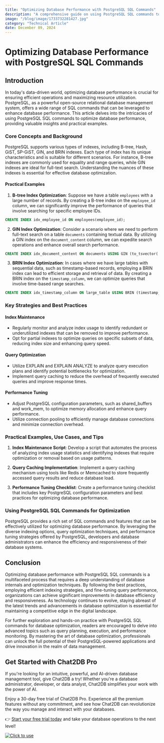 ```yaml
---
title: "Optimizing Database Performance with PostgreSQL SQL Commands"
description: "A comprehensive guide on using PostgreSQL SQL commands to optimize database performance, covering key strategies, techniques, and practical examples."
image: "/blog/image/1733732281427.jpg"
category: "Technical Article"
date: December 09, 2024
---
```


# Optimizing Database Performance with PostgreSQL SQL Commands

## Introduction

In today's data-driven world, optimizing database performance is crucial for ensuring efficient operations and maximizing resource utilization. PostgreSQL, as a powerful open-source relational database management system, offers a wide range of SQL commands that can be leveraged to enhance database performance. This article delves into the intricacies of using PostgreSQL SQL commands to optimize database performance, providing valuable insights and practical examples.

### Core Concepts and Background

PostgreSQL supports various types of indexes, including B-tree, Hash, GiST, SP-GiST, GIN, and BRIN indexes. Each type of index has its unique characteristics and is suitable for different scenarios. For instance, B-tree indexes are commonly used for equality and range queries, while GIN indexes are ideal for full-text search. Understanding the nuances of these indexes is essential for effective database optimization.

#### Practical Examples

1. **B-tree Index Optimization**: Suppose we have a table `employees` with a large number of records. By creating a B-tree index on the `employee_id` column, we can significantly improve the performance of queries that involve searching for specific employee IDs.

```sql
CREATE INDEX idx_employee_id ON employees(employee_id);
```

2. **GIN Index Optimization**: Consider a scenario where we need to perform full-text search on a table `documents` containing textual data. By utilizing a GIN index on the `document_content` column, we can expedite search operations and enhance overall search performance.

```sql
CREATE INDEX idx_document_content ON documents USING GIN (to_tsvector('english', document_content));
```

3. **BRIN Index Optimization**: In cases where we have large tables with sequential data, such as timestamp-based records, employing a BRIN index can lead to efficient storage and retrieval of data. By creating a BRIN index on the `timestamp_column`, we can optimize queries that involve time-based range searches.

```sql
CREATE INDEX idx_timestamp_column ON large_table USING BRIN (timestamp_column);
```

### Key Strategies and Best Practices

#### Index Maintenance

- Regularly monitor and analyze index usage to identify redundant or underutilized indexes that can be removed to improve performance.
- Opt for partial indexes to optimize queries on specific subsets of data, reducing index size and enhancing query speed.

#### Query Optimization

- Utilize EXPLAIN and EXPLAIN ANALYZE to analyze query execution plans and identify potential bottlenecks for optimization.
- Implement query caching to reduce the overhead of frequently executed queries and improve response times.

#### Performance Tuning

- Adjust PostgreSQL configuration parameters, such as shared_buffers and work_mem, to optimize memory allocation and enhance query performance.
- Utilize connection pooling to efficiently manage database connections and minimize connection overhead.

### Practical Examples, Use Cases, and Tips

1. **Index Maintenance Script**: Develop a script that automates the process of analyzing index usage statistics and identifying indexes that require optimization or removal based on usage patterns.

2. **Query Caching Implementation**: Implement a query caching mechanism using tools like Redis or Memcached to store frequently accessed query results and reduce database load.

3. **Performance Tuning Checklist**: Create a performance tuning checklist that includes key PostgreSQL configuration parameters and best practices for optimizing database performance.

### Using PostgreSQL SQL Commands for Optimization

PostgreSQL provides a rich set of SQL commands and features that can be effectively utilized for optimizing database performance. By leveraging the diverse indexing options, query optimization techniques, and performance tuning strategies offered by PostgreSQL, developers and database administrators can enhance the efficiency and responsiveness of their database systems.

## Conclusion

Optimizing database performance with PostgreSQL SQL commands is a multifaceted process that requires a deep understanding of database internals and optimization techniques. By following the best practices, employing efficient indexing strategies, and fine-tuning query performance, organizations can achieve significant improvements in database efficiency and responsiveness. As technology continues to evolve, staying abreast of the latest trends and advancements in database optimization is essential for maintaining a competitive edge in the digital landscape.

For further exploration and hands-on practice with PostgreSQL SQL commands for database optimization, readers are encouraged to delve into advanced topics such as query planning, execution, and performance monitoring. By mastering the art of database optimization, professionals can unlock the full potential of their PostgreSQL-powered applications and drive innovation in the realm of data management.

## Get Started with Chat2DB Pro

If you're looking for an intuitive, powerful, and AI-driven database management tool, give Chat2DB a try! Whether you're a database administrator, developer, or data analyst, Chat2DB simplifies your work with the power of AI.

Enjoy a 30-day free trial of Chat2DB Pro. Experience all the premium features without any commitment, and see how Chat2DB can revolutionize the way you manage and interact with your databases.

👉 [Start your free trial today](https://chat2db.ai/pricing) and take your database operations to the next level!


[![Click to use](/image/blog/bg/chat2db.jpg)](https://chat2db.ai/)
